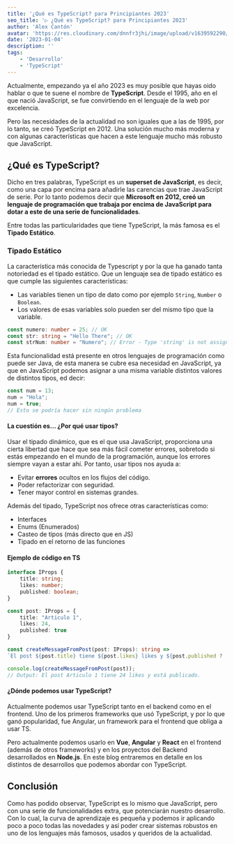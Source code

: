 ```yaml
---
title: '¿Qué es TypeScript? para Principiantes 2023'
seo_title: '▷ ¿Qué es TypeScript? para Principiantes 2023'
author: 'Alex Cantón'
avatar: 'https://res.cloudinary.com/dnnfr3jhi/image/upload/v1639592290/Blog/alex_r0u07u.webp'
date: '2023-01-04'
description: ''
tags:
    - 'Desarrollo'
    - 'TypeScript'
---
```


Actualmente, empezando ya el año 2023 es muy posible que hayas oido hablar o que te suene el nombre de **TypeScript**. Desde el 1995, año en el que nació JavaScript, se fue convirtiendo en el lenguaje de la web por excelencia.

Pero las necesidades de la actualidad no son iguales que a las de 1995, por lo tanto, se creó TypeScript en 2012. Una solución mucho más moderna y con algunas características que hacen a este lenguaje mucho más robusto que JavaScript.

## ¿Qué es TypeScript?

Dicho en tres palabras, TypeScript es un **superset de JavaScript**, es decir, como una capa por encima para añadirle las carencias que trae JavaScript de serie. Por lo tanto podemos decir que **Microsoft en 2012, creó un lenguaje de programación que trabaja por encima de JavaScript para dotar a este de una serie de funcionalidades**.

Entre todas las particularidades que tiene TypeScript, la más famosa es el **Tipado Estático**.

### Tipado Estático

La característica más conocida de Typescript y por la que ha ganado tanta notoriedad es el tipado estático. Que un lenguaje sea de tipado estático es que cumple las siguientes características:

- Las variables tienen un tipo de dato como por ejemplo `String`, `Number` o `Boolean`.
- Los valores de esas variables solo pueden ser del mismo tipo que la variable.

```ts
const numero: number = 25; // OK
const str: string = "Hello There"; // OK
const strNum: number = "Numero"; // Error - Type 'string' is not assignable to type 'number'.
```

Esta funcionalidad está presente en otros lenguajes de programación como puede ser Java, de esta manera se cubre esa necesidad en JavaScript, ya que en JavaScript podemos asignar a una misma variable distintos valores de distintos tipos, ed decir:

```js
const num = 13;
num = "Hola";
num = true;
// Esto se podría hacer sin ningún problema
```

#### La cuestión es... ¿Por qué usar tipos?

Usar el tipado dinámico, que es el que usa JavaScript, proporciona una cierta libertad que hace que sea más fácil cometer errores, sobretodo si estás empezando en el mundo de la programación, aunque los errores siempre vayan a estar ahí. Por tanto, usar tipos nos ayuda a:

- Evitar **errores** ocultos en los flujos del código.
- Poder refactorizar con seguridad.
- Tener mayor control en sistemas grandes.

Además del tipado, TypeScript nos ofrece otras características como:

- Interfaces
- Enums (Enumerados)
- Casteo de tipos (más directo que en JS)
- Tipado en el retorno de las funciones

#### Ejemplo de código en TS

```ts
interface IProps {
    title: string;
    likes: number;
    published: boolean;
}

const post: IProps = {
    title: "Articulo 1",
    likes: 24,
    published: true
}

const createMessageFromPost(post: IProps): string => 
`El post ${post.title} tiene ${post.likes} likes y ${post.published ? 'está publicado' : 'no está publicado'}.`

console.log(createMessageFromPost(post));
// Output: El post Articulo 1 tiene 24 likes y está publicado.
```

#### ¿Dónde podemos usar TypeScript?

Actualmente podemos usar TypeScript tanto en el backend como en el frontend. Uno de los primeros frameworks que usó TypeScript, y por lo que ganó popularidad, fue Angular, un framework para el frontend que obliga a usar TS.

Pero actualmente podemos usarlo en **Vue**, **Angular** y **React** en el frontend (además de otros frameworks) y en los proyectos del Backend desarrollados en **Node.js**. En este blog entraremos en detalle en los distintos de desarrollos que podemos abordar con TypeScript.

## Conclusión

Como has podido observar, TypeScript es lo mismo que JavaScript, pero con una serie de funcionalidades extra, que potenciarán nuestro desarrollo. Con lo cual, la curva de aprendizaje es pequeña y podemos ir aplicando poco a poco todas las novedades y así poder crear sistemas robustos en uno de los lenguajes más famosos, usados y queridos de la actualidad.